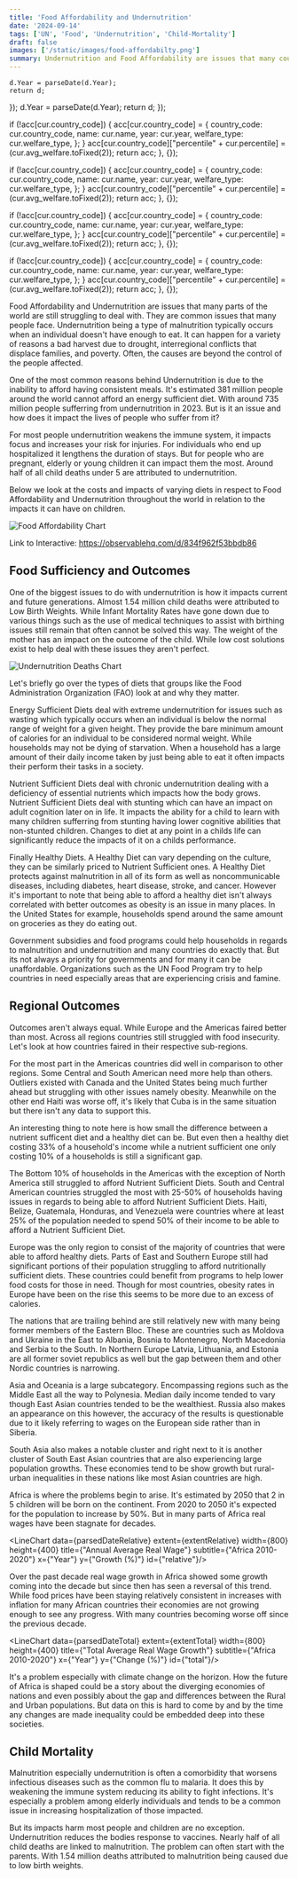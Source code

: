 ```yaml
---
title: 'Food Affordability and Undernutrition'
date: '2024-09-14'
tags: ['UN', 'Food', 'Undernutrition', 'Child-Mortality']
draft: false
images: ['/static/images/food-affordabilty.png']
summary: Undernutrition and Food Affordability are issues that many countries today still deal with. It's estimated that around 381 million people around the world cannot afford an energy sufficient diet. With around 735 million people sufferring from malnutrition in 2023 it can be interesting to think about what it could possibly take to end issues such as undernutrition and obesity. Here we look at the median costs in regions for food affordability.
---
```







    d.Year = parseDate(d.Year);
    return d;
});
    d.Year = parseDate(d.Year);
    return d;
});





  if (!acc[cur.country_code]) {
    acc[cur.country_code] = {
      country_code: cur.country_code,
      name: cur.name,
      year: cur.year,
      welfare_type: cur.welfare_type,
    };
  }
  acc[cur.country_code]["percentile" + cur.percentile] = (cur.avg_welfare.toFixed(2));
  return acc;
}, {});


  if (!acc[cur.country_code]) {
    acc[cur.country_code] = {
      country_code: cur.country_code,
      name: cur.name,
      year: cur.year,
      welfare_type: cur.welfare_type,
    };
  }
  acc[cur.country_code]["percentile" + cur.percentile] = (cur.avg_welfare.toFixed(2));
  return acc;
}, {});


  if (!acc[cur.country_code]) {
    acc[cur.country_code] = {
      country_code: cur.country_code,
      name: cur.name,
      year: cur.year,
      welfare_type: cur.welfare_type,
    };
  }
  acc[cur.country_code]["percentile" + cur.percentile] = (cur.avg_welfare.toFixed(2));
  return acc;
}, {});


  if (!acc[cur.country_code]) {
    acc[cur.country_code] = {
      country_code: cur.country_code,
      name: cur.name,
      year: cur.year,
      welfare_type: cur.welfare_type,
    };
  }
  acc[cur.country_code]["percentile" + cur.percentile] = (cur.avg_welfare.toFixed(2));
  return acc;
}, {});






Food Affordability and Undernutrition are issues that many parts of the world are still struggling to deal with. They are common issues that many people face. Undernutrition being a type of malnutrition typically occurs when an individual doesn't have enough to eat. It can happen for a variety of reasons a bad harvest due to drought, interregional conflicts that displace families, and poverty. Often, the causes are beyond the control of the people affected.

One of the most common reasons behind Undernutrition is due to the inability to afford having consistent meals. It's estimated 381 million people around the world cannot afford an energy sufficient diet. With around 735 million people sufferring from undernutrition in 2023. But is it an issue and how does it impact the lives of people who suffer from it?

For most people undernutrition weakens the immune system, it impacts focus and increases your risk for injuries. For individuals who end up hospitalized it lengthens the duration of stays. But for people who are pregnant, elderly or young children it can impact them the most. Around half of all child deaths under 5 are attributed to undernutrition.

Below we look at the costs and impacts of varying diets in respect to Food Affordability and Undernutrition throughout the world in relation to the impacts it can have on children.

<img alt="Food Affordability Chart" src="/static/images/food-affordabilty.png" className="w-full h-auto"/>

Link to Interactive: https://observablehq.com/d/834f962f53bbdb86

## Food Sufficiency and Outcomes

One of the biggest issues to do with undernutrition is how it impacts current and future generations. Almost 1.54 million child deaths were attributed to Low Birth Weights. While Infant Mortality Rates have gone down due to various things such as the use of medical techniques to assist with birthing issues still remain that often cannot be solved this way. The weight of the mother has an impact on the outcome of the child. While low cost solutions exist to help deal with these issues they aren't perfect. 

<img alt="Undernutrition Deaths Chart" src="/static/images/child-deaths-malnutrition-by-risk.png" className="w-full h-auto"/>

Let's briefly go over the types of diets that groups like the Food Administration Organization (FAO) look at and why they matter.

Energy Sufficient Diets deal with extreme undernutrition for issues such as wasting which typically occurs when an individual is below the normal range of weight for a given height. They provide the bare minimum amount of calories for an individual to be considered normal weight. While households may not be dying of starvation. When a household has a large amount of their daily income taken by just being able to eat it often impacts their perform their tasks in a society.

Nutrient Sufficient Diets deal with chronic undernutrition dealing with a deficiency of essential nutrients which impacts how the body grows. Nutrient Sufficient Diets deal with stunting which can have an impact on adult cognition later on in life. It impacts the ability for a child to learn with many children sufferring from stunting having lower cognitive abilities that non-stunted children. Changes to diet at any point in a childs life can significantly reduce the impacts of it on a childs performance.

Finally Healthy Diets. A Healthy Diet can vary depending on the culture, they can be similarly priced to Nutrient Sufficient ones. A Healthy Diet protects against malnutrition in all of its form as well as noncommunicable diseases, including diabetes, heart disease, stroke, and cancer. However it's important to note that being able to afford a healthy diet isn't always correlated with better outcomes as obesity is an issue in many places. In the United States for example, households spend around the same amount on groceries as they do eating out.

Government subsidies and food programs could help households in regards to malnutrition and undernutrition and many countries do exactly that. But its not always a priority for governments and for many it can be unaffordable. Organizations such as the UN Food Program try to help countries in need especially areas that are experiencing crisis and famine.



## Regional Outcomes

Outcomes aren't always equal. While Europe and the Americas faired better than most. Across all regions countries still struggled with food insecurity. Let's look at how countries faired in their respective sub-regions.

<Beeswarm data={americas} extent={extentPercentile} radius={populationExtent} removeMiddle={true}/>
<ConsumptionBoxPlot data={AmericaSubset} midpoints={AmericaMidpoints} bounds={AmericaBounds} markers={costs.Americas} x={extentPercentile} y={orderAmerica} group={"intermediate-region"} width={1100} height={800}/>

For the most part in the Americas countries did well in comparison to other regions. Some Central and South American need more help than others. Outliers existed with Canada and the United States being much further ahead but struggling with other issues namely obesity. Meanwhile on the other end Haiti was worse off, it's likely that Cuba is in the same situation but there isn't any data to support this.

An interesting thing to note here is how small the difference between a nutrient sufficent diet and a healthy diet can be. But even then a healthy diet costing 33% of a household's income while a nutrient sufficient one only costing 10% of a households is still a significant gap. 

The Bottom 10% of households in the Americas with the exception of North America still struggled to afford Nutrient Sufficient Diets. South and Central American countries struggled the most with 25-50% of households having issues in regards to being able to afford Nutrient Sufficient Diets. Haiti, Belize, Guatemala, Honduras, and Venezuela were countries where at least 25% of the population needed to spend 50% of their income to be able to afford a Nutrient Sufficient Diet.

<Beeswarm data={europe} extent={extentPercentile} radius={populationExtent} removeMiddle={true}/>
<ConsumptionBoxPlot data={EuropeSubset} midpoints={EuropeMidpoints} bounds={EuropeBounds} markers={costs.Europe} x={extentPercentile} y={orderEurope} group={"sub-region"} width={1100} height={1100}/>

Europe was the only region to consist of the majority of countries that were able to afford healthy diets. Parts of East and Southern Europe still had significant portions of their population struggling to afford nutritionally sufficient diets. These countries could benefit from programs to help lower food costs for those in need. Though for most countries, obesity rates in Europe have been on the rise this seems to be more due to an excess of calories. 

The nations that are trailing behind are still relatively new with many being former members of the Eastern Bloc. These are countries such as Moldova and Ukraine in the East to Albania, Bosnia to Montenegro, North Macedonia and Serbia to the South. In Northern Europe Latvia, Lithuania, and Estonia are all former soviet republics as well but the gap between them and other Nordic countries is narrowing.

<Beeswarm data={asia} extent={extentPercentile} radius={populationExtent}/>
<ConsumptionBoxPlot data={APSubset} midpoints={APMidpoints} bounds={APBounds} markers={costs.Asia} x={extentPercentile} y={orderAP} group={"sub-region"} width={1100} height={1425}/>

Asia and Oceania is a large subcategory. Encompassing regions such as the Middle East all the way to Polynesia. Median daily income tended to vary though East Asian countries tended to be the wealthiest. Russia also makes an appearance on this however, the accuracy of the results is questionable due to it likely referring to wages on the European side rather than in Siberia.

South Asia also makes a notable cluster and right next to it is another cluster of South East Asian countries that are also experiencing large population growths. These economies tend to be show growth but rural-urban inequalities in these nations like most Asian countries are high.

<Beeswarm data={africa} extent={extentPercentile} radius={populationExtent}/>
<ConsumptionBoxPlot data={AfricaSubset} midpoints={AfricaMidpoints} bounds={AfricaBounds} markers={costs.Africa} x={extentPercentile} y={orderAfrica} group={"intermediate-region"} width={1100} height={1425}/>

Africa is where the problems begin to arise. It's estimated by 2050 that 2 in 5 children will be born on the continent. From 2020 to 2050 it's expected for the population to increase by 50%. But in many parts of Africa real wages have been stagnate for decades.

<DivergingBoxPlot data={income_difference_data} annualDiff={annual_change_data}/>

<LineChart data={parsedDateRelative} extent={extentRelative} width={800} height={400} title={"Annual Average Real Wage"} subtitle={"Africa 2010-2020"} x={"Year"} y={"Growth (%)"} id={"relative"}/>

Over the past decade real wage growth in Africa showed some growth coming into the decade but since then has seen a reversal of this trend. While food prices have been staying relatively consistent in increases with inflation for many African countries their economies are not growing enough to see any progress. With many countries becoming worse off since the previous decade.

<LineChart data={parsedDateTotal} extent={extentTotal} width={800} height={400} title={"Total Average Real Wage Growth"} subtitle={"Africa 2010-2020"} x={"Year"} y={"Change (%)"} id={"total"}/>

It's a problem especially with climate change on the horizon. How the future of Africa is shaped could be a story about the diverging economies of nations and even possibly about the gap and differences between the Rural and Urban populations. But data on this is hard to come by and by the time any changes are made inequality could be embedded deep into these societies.

## Child Mortality

Malnutrition especially undernutrition is often a comorbidity that worsens infectious diseases such as the common flu to malaria. It does this by weakening the immune system reducing its ability to fight infections. It's especially a problem among elderly individuals and tends to be a common issue in increasing hospitalization of those impacted. 

But its impacts harm most people and children are no exception. Undernutrition reduces the bodies response to vaccines. Nearly half of all child deaths are linked to malnutrition. The problem can often start with the parents. With 1.54 million deaths attributed to malnutrition being caused due to low birth weights.
